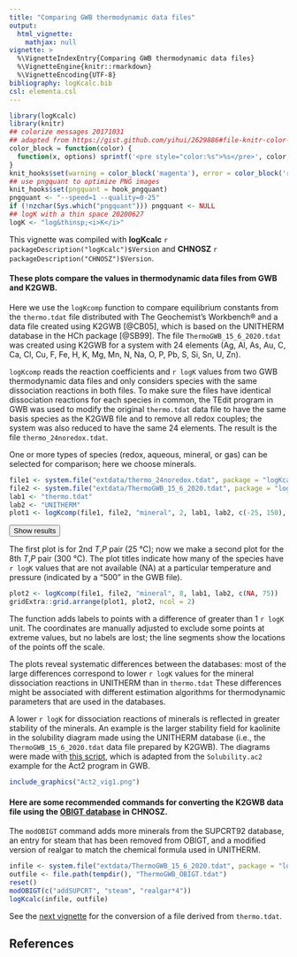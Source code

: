 ```yaml
---
title: "Comparing GWB thermodynamic data files"
output:
  html_vignette:
    mathjax: null
vignette: >
  %\VignetteIndexEntry{Comparing GWB thermodynamic data files}
  %\VignetteEngine{knitr::rmarkdown}
  %\VignetteEncoding{UTF-8}
bibliography: logKcalc.bib
csl: elementa.csl
---
```


<style>
/* https://gomakethings.com/how-to-break-an-image-out-of-its-parent-container-with-css/ */
@media (min-width: 700px) {
  .full-width {
    left: 50%;
    margin-left: -50vw;
    margin-right: -50vw;
    max-width: 100vw;
    position: relative;
    right: 50%;
    width: 100vw;
  }
}
@media (min-width: 1020px) {
  .full-width {
    left: 50vw; /* fallback if needed */
    left: calc(50vw - 160px);
    width: 1000px;
    position: relative;
    background-color: #9ecff7;
    padding:10px;
  }
}
/* zero margin around pre blocks (looks more like R console output) */
pre {
  margin-top: 0;
  margin-bottom: 0;
}
</style>

<script>
function myFunction() {
  // https://www.w3schools.com/howto/howto_js_toggle_hide_show.asp
  var x = document.getElementById("myDIV");
  if (x.style.display === "none") {
    x.style.display = "block";
  } else {
    x.style.display = "none";
  }
  // https://stackoverflow.com/questions/10671174/changing-button-text-onclick
  // https://stackoverflow.com/questions/7035842/how-to-change-the-buttons-text-using-javascript
  var elem = document.getElementById("myButton");
  if (elem.innerText=="Hide results") elem.innerText = "Show results";
  else elem.innerText = "Hide results";
}
function myFunction2() {
  // https://www.w3schools.com/howto/howto_js_toggle_hide_show.asp
  var x = document.getElementById("myDIV2");
  if (x.style.display === "none") {
    x.style.display = "block";
  } else {
    x.style.display = "none";
  }
  // https://stackoverflow.com/questions/10671174/changing-button-text-onclick
  // https://stackoverflow.com/questions/7035842/how-to-change-the-buttons-text-using-javascript
  var elem = document.getElementById("myButton2");
  if (elem.innerText=="Hide results") elem.innerText = "Show results";
  else elem.innerText = "Hide results";
}
</script>

```r
library(logKcalc)
library(knitr)
## colorize messages 20171031
## adapted from https://gist.github.com/yihui/2629886#file-knitr-color-msg-rnw
color_block = function(color) {
  function(x, options) sprintf('<pre style="color:%s">%s</pre>', color, x)
}
knit_hooks$set(warning = color_block('magenta'), error = color_block('red'), message = color_block('blue'))
## use pngquant to optimize PNG images
knit_hooks$set(pngquant = hook_pngquant)
pngquant <- "--speed=1 --quality=0-25"
if (!nzchar(Sys.which("pngquant"))) pngquant <- NULL 
## logK with a thin space 20200627
logK <- "log&thinsp;<i>K</i>"
```

This vignette was compiled with **logKcalc** `r packageDescription("logKcalc")$Version` and **CHNOSZ** `r packageDescription("CHNOSZ")$Version`.

#### These plots compare the \logK values in thermodynamic data files from GWB and K2GWB.

Here we use the `logKcomp` function to compare equilibrium constants from the `thermo.tdat` file distributed with The Geochemist's Workbench® and a data file created using K2GWB [@CB05], which is based on the UNITHERM database in the HCh package [@SB99].
The file `ThermoGWB_15_6_2020.tdat` was created using K2GWB for a system with 24 elements (Ag, Al, As, Au, C, Ca, Cl, Cu, F, Fe, H, K, Mg, Mn, N, Na, O, P, Pb, S, Si, Sn, U, Zn).

`logKcomp` reads the reaction coefficients and `r logK` values from two GWB thermodynamic data files and only considers species with the same dissociation reactions in both files.
To make sure the files have identical dissociation reactions for each species in common, the TEdit program in GWB was used to modify the original `thermo.tdat` data file to have the same basis species as the K2GWB file and to remove all redox couples; the system was also reduced to have the same 24 elements.
The result is the file `thermo_24noredox.tdat`.

One or more types of species (redox, aqueous, mineral, or gas) can be selected for comparison; here we choose minerals.

```r
file1 <- system.file("extdata/thermo_24noredox.tdat", package = "logKcalc")
file2 <- system.file("extdata/ThermoGWB_15_6_2020.tdat", package = "logKcalc")
lab1 <- "thermo.tdat"
lab2 <- "UNITHERM"
plot1 <- logKcomp(file1, file2, "mineral", 2, lab1, lab2, c(-25, 150), c(-7, 5))
```

<button id="myButton" onclick="myFunction()">Show results</button>
<div id="myDIV" style="display: none">
```r
```
</div>

The first plot is for 2nd *T*,*P* pair (25 °C); now we make a second plot for the 8th *T*,*P* pair (300 °C).
The plot titles indicate how many of the species have `r logK` values that are not available (NA) at a particular temperature and pressure (indicated by a "500" in the GWB file).

```r
plot2 <- logKcomp(file1, file2, "mineral", 8, lab1, lab2, c(NA, 75))
gridExtra::grid.arrange(plot1, plot2, ncol = 2)
```

The function adds labels to points with a difference of greater than 1 `r logK` unit.
The coordinates are manually adjusted to exclude some points at extreme values, but no labels are lost; the line segments show the locations of the points off the scale.

The plots reveal systematic differences between the databases: most of the large differences correspond to lower `r logK` values for the mineral dissociation reactions in UNITHERM than in `thermo.tdat`
These differences might be associated with different estimation algorithms for thermodynamic parameters that are used in the databases.

A lower `r logK` for dissociation reactions of minerals is reflected in greater stability of the minerals.
An example is the larger stability field for kaolinite in the solubility diagram made using the UNITHERM database (i.e., the `ThermoGWB_15_6_2020.tdat` data file prepared by K2GWB).
The diagrams were made with [this script](Solubility100.ac2), which is adapted from the `Solubility.ac2` example for the Act2 program in GWB.

```r
include_graphics("Act2_vig1.png")
```

#### Here are some recommended commands for converting the K2GWB data file using the [OBIGT database](../../CHNOSZ/doc/OBIGT.html) in CHNOSZ.

The `modOBIGT` command adds more minerals from the SUPCRT92 database, an entry for steam that has been removed from OBIGT, and a modified version of realgar to match the chemical formula used in UNITHERM.

```r
infile <- system.file("extdata/ThermoGWB_15_6_2020.tdat", package = "logKcalc")
outfile <- file.path(tempdir(), "ThermoGWB_OBIGT.tdat")
reset()
modOBIGT(c("addSUPCRT", "steam", "realgar*4"))
logKcalc(infile, outfile)
```

See the [next vignette](vig2.html) for the conversion of a file derived from `thermo.tdat`.

## References
